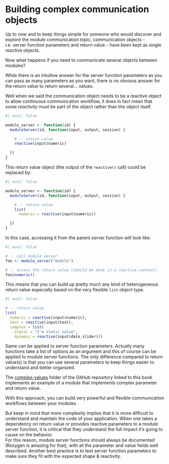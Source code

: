 # Building complex communication objects

Up to now and to keep things simple for someone who would discover and explore the module communication topic, communication objects - i.e. server function parameters and return value - have been kept as single reactive objects.

Now what happens if you need to communicate several objects between modules?

While there is an intuitive answer for the server function parameters as you can pass as many parameters as you want, there is no obvious answer for the return value to return several... values.

Well when we said the communication object needs to be a reactive object to allow continuous communication workflow, it does in fact mean that some *reactivity* must be part of the object rather than the object itself.

```r
#| eval: false

module_server <- function(id) {
  moduleServer(id, function(input, output, session) {

    # -- return value
    reactive(input$numeric)

  })
}

```

This return value object (the output of the `reactive()` call) could be replaced by:

```r
#| eval: false

module_server <- function(id) {
  moduleServer(id, function(input, output, session) {

    # -- return value
    list(
      numeric = reactive(input$numeric))

  })
}

```

In this case, accessing it from the parent server function will look like:

```r
#| eval: false

# -- call module server
foo <- module_server("module")

# -- access the return value (should be done in a reactive context)
foo$numeric()

```

This means that you can build up pretty much any kind of heterogeneous return value especially based on the very flexible `list` object type.

```r
#| eval: false

# -- return value
list(
  numeric = reactive(input$numeric),
  text = reactive(input$text),
  complex = list(
    static = "I'm static value",
    dynamic = reactive(input$date_slider)))

```

Same can be applied to server function parameters. Actually many functions take a list of options as an argument and this of course can be applied to module server functions. The only difference compared to return value(s) is that you can use several parameters to keep things easier to understand and better organized.

::: callout-note
The [complex-values](https://github.com/thekangaroofactory/template-r-shiny-communication/tree/main/complex-values) folder of the GitHub repository linked to this book implements an example of a module that implements complex parameter and return value.
:::

With this approach, you can build very powerful and flexible communication workflows between your modules.

But keep in mind that more complexity implies that it is more difficult to understand and maintain the code of your application. When one takes a dependency on return value or provides reactive parameters to a module server function, it is critical that they understand the full impact it's going to cause on the behavior.\
For this reason, module server functions should always be documented (Roxygen is amazing for that), with all the parameter and value fields well described. Another best practice is to test server function parameters to make sure they fit with the expected shape & reactivity.
